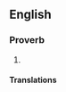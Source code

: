 ==English==

===Proverb===
{{head|en|proverb|head=[[the]] [[end]]s [[justify]] [[the]] [[means]]}}

# {{alternative form of|the end justifies the means|lang=en}}

====Translations====
{{trans-see|the end justifies the means}}